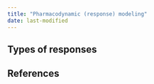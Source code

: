 ```yaml
---
title: "Pharmacodynamic (response) modeling"
date: last-modified
---
```


:::{.callout-caution title="Under construction"}
:::

## Types of responses

## References

::: {#refs}
:::
